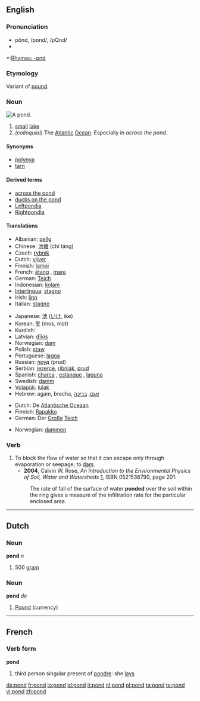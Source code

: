 {{wikipedia}}
==English==

===Pronunciation===
*pŏnd, /pɒnd/, /pQnd/
*{{audio|en-us-pond.ogg|Audio (US)}}

*:[[Rhymes:English:-ɒnd|Rhymes: -ɒnd]]

===Etymology===
Variant of [[pound]].

===Noun===
[[Image:Pond.jpeg|thumb|right|A pond.]]
{{en-noun}}

# <!--DefNSmallLake--> [[small]] [[lake]]
# <!--DefAtlOcean--> ''(colloquial)'' The [[Atlantic]] [[Ocean]].  Especially in ''across the pond''.

====Synonyms====
*[[polynya]]
*[[tarn]]

====Derived terms====
*[[across the pond]]
*[[ducks on the pond]]
*[[Leftpondia]]
*[[Rightpondia]]

====Translations====
{{trans-top|small lake}}
*Albanian: [[pellg]]
*Chinese: [[池塘]] (chí táng)
*Czech: [[rybník]] {{m}}
*Dutch: [[vijver]] {{m}}
*Finnish: [[lampi]]
*French: [[étang]] {{m}}, [[mare]] {{f}}
*German: [[Teich]]
*Indonesian: [[kolam]]
*[[Interlingua]]: [[stagno]]
*Irish: [[linn]] {{f}}
*Italian: [[stagno]] {{m}}
{{trans-mid}}
*Japanese: [[池]] ([[いけ]], ike)
*Korean: [[못]] (mos, mot)
*Kurdish: {{KUchar|[[گۆم]]}}
*Latvian: [[dīķis]] {{m}}
*Norwegian: [[dam]]
*Polish: [[staw]]
*Portuguese: [[lagoa]] {{f}}
*Russian: [[пруд]] (prud) {{m}}
*Serbian: [[jezerce]], [[ribnjak]], [[prud]]
*Spanish: [[charca]] {{m}}, [[estanque]] {{m}}, [[laguna]] {{f}}
*Swedish: [[damm]]
*[[Volapük]]: [[lulak]]
*Hebrew: agam, brecha, [[:he:אגם|אגם]], [[:he:בריכה|בריכה]]
{{trans-bottom}}

{{trans-top|The Atlantic Ocean}}
*Dutch: De [[Atlantische Oceaan]]
*Finnish: [[Rapakko]]
*German: Der [[groß|Große]] [[Teich]]
{{trans-mid}}
*Norwegian: [[dammen]]
{{trans-bottom}}

===Verb===
{{en-verb}}

# To block the flow of water so that it can escape only through evaporation or seepage; to [[dam]]. 
#*'''2004''', Calvin W. Rose, ''An Introduction to the Environmental Physics of Soil, Water and Watersheds'' [http://books.google.com/books?id=TxCQ-DaSIwUC], ISBN 0521536790, page 201:
#:The rate of fall of the surface of water '''ponded''' over the soil within the ring gives a measure of the infiltration rate for the particular enclosed area.


----

==Dutch==

===Noun===
'''pond''' ''n''

# <!--DefN500g--> 500 [[gram]]

===Noun===
'''pond''' ''de''

# <!--DefNCurrency--> [[Pound]] (currency)

----

==French==

===Verb form===
'''pond'''

# third person singular present of [[pondre]]: she [[lays]]

[[de:pond]]
[[fr:pond]]
[[io:pond]]
[[id:pond]]
[[it:pond]]
[[nl:pond]]
[[pl:pond]]
[[ta:pond]]
[[te:pond]]
[[vi:pond]]
[[zh:pond]]
